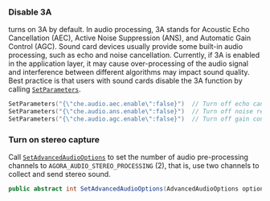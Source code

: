 <PlatformWrapper platform="unity">

### Disable 3A

<Vg k="VSDK" /> turns on 3A by default. In audio processing, 3A stands for Acoustic Echo Cancellation (AEC), Active Noise Suppression (ANS), and Automatic Gain Control (AGC). Sound card devices usually provide some built-in audio processing, such as echo and noise cancellation. Currently, if 3A is enabled in the application layer, it may cause over-processing of the audio signal and interference between different algorithms may impact sound quality. Best practice is that users with sound cards disable the 3A function by calling [`SetParameters`](https://api-ref.agora.io/en/video-sdk/unity/4.x/API/class_irtcengine.html#api_irtcengine_setparameters).

```cpp
SetParameters("{\"che.audio.aec.enable\":false}")  // Turn off echo cancellation
SetParameters("{\"che.audio.ans.enable\":false}")  // Turn off noise reduction
SetParameters("{\"che.audio.agc.enable\":false}")  // Turn off gain control
```

### Turn on stereo capture

Call [`SetAdvancedAudioOptions`](https://api-ref.agora.io/en/video-sdk/unity/4.x/API/class_irtcengine.html#api_irtcengine_setadvancedaudiooptions) to set the number of audio pre-processing channels to `AGORA_AUDIO_STEREO_PROCESSING` (2), that is, use two channels to collect and send stereo sound.

```c#
public abstract int SetAdvancedAudioOptions(AdvancedAudioOptions options);
```

</PlatformWrapper>
